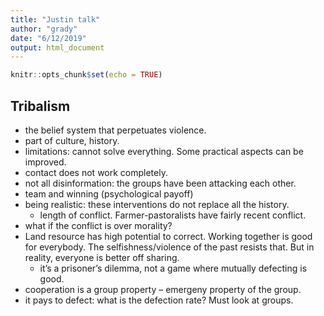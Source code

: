 ```yaml
---
title: "Justin talk"
author: "grady"
date: "6/12/2019"
output: html_document
---
```


```r
knitr::opts_chunk$set(echo = TRUE)
```

## Tribalism

- the belief system that perpetuates violence.
- part of culture, history.  
- limitations: cannot solve everything.  Some practical aspects can be improved.
- contact does not work completely.
- not all disinformation: the groups have been attacking each other.
- team and winning (psychological payoff)
- being realistic: these interventions do not replace all the history.
    - length of conflict.  Farmer-pastoralists have fairly recent conflict.
- what if the conflict is over morality?  
- Land resource has high potential to correct.  Working together is good for everybody.  The selfishness/violence of the past resists that.  But in reality, everyone is better off sharing.
    - it's a prisoner's dilemma, not a game where mutually defecting is good.
- cooperation is a group property -- emergeny property of the group.
- it pays to defect: what is the defection rate?  Must look at groups.